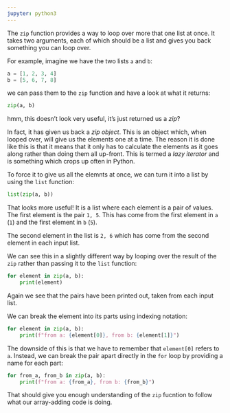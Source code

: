 ```yaml
---
jupyter: python3
---
```


The `zip` function provides a way to loop over more that one list at once. It takes two arguments, each of which should be a list and gives you back something you can loop over.

For example, imagine we have the two lists `a` and `b`:

```python
a = [1, 2, 3, 4]
b = [5, 6, 7, 8]
```

we can pass them to the `zip` function and have a look at what it returns:

```python
zip(a, b)
```

hmm, this doesn't look very useful, it's just returned us a *zip*?

In fact, it has given us back a *zip object*. This is an object which, when looped over, will give us the elements one at a time. The reason it is done like this is that it means that it only has to calculate the elements as it goes along rather than doing them all up-front. This is termed a *lazy iterator* and is something which crops up often in Python.

To force it to give us all the elemnts at once, we can turn it into a list by using the `list` function:

```python
list(zip(a, b))
```

That looks more useful! It is a list where each element is a pair of values. The first element is the pair `1, 5`. This has come from the first element in `a` (`1`) and the first element in `b` (`5`).

The second element in the list is `2, 6` which has come from the second element in each input list.

We can see this in a slightly different way by looping over the result of the `zip` rather than passing it to the `list` function:

```python
for element in zip(a, b):
    print(element)
```

Again we see that the pairs have been printed out, taken from each input list.

We can break the element into its parts using indexing notation:

```python
for element in zip(a, b):
    print(f"from a: {element[0]}, from b: {element[1]}")
```

The downside of this is that we have to remember that `element[0]` refers to `a`. Instead, we can break the pair apart directly in the `for` loop by providing a name for each part:

```python
for from_a, from_b in zip(a, b):
    print(f"from a: {from_a}, from b: {from_b}")
```

That should give you enough understanding of the `zip` fucntion to follow what our array-adding code is doing.

